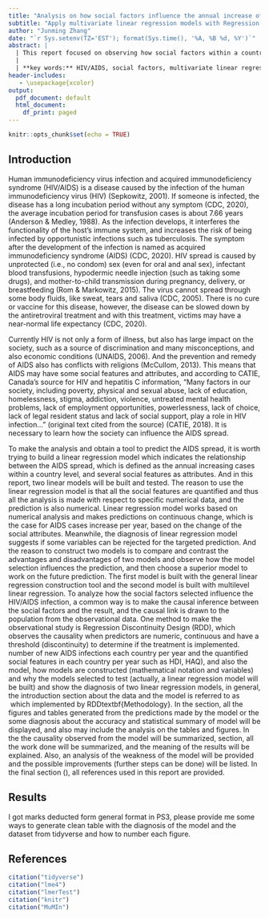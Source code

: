 ```yaml
---
title: "Analysis on how social factors influence the annual increase of HIV/AIDS infection within country level from observational data"
subtitle: "Apply multivariate linear regression models with Regression Discontinuity Design (RDD) to observe the causal effect of the social factors and test against models with a test set"
author: "Junming Zhang"
date: "`r Sys.setenv(TZ='EST'); format(Sys.time(), '%A, %B %d, %Y')`"
abstract: |
  | This report focused on observing how social factors within a country level affect the spread of HIV and AIDS by building multivariate linear regression models and compare the statistics summary and diagnosis of two models. It is found that it is not capable of concluding the social factors found have absolutely strong influence on the HIV/AIDS spread, however, some social factors have significant causality on the HIV/AIDS spread by testing the behavior of the linear regression model before and after the threshold, concluding from the RDD. And also, the multilevel model works better by comparing the diagnosis statistics of models. This is important because it shows for what social factors the government invest more in order to contain the AIDS infection, a disease cannot be cured currently, and also suggests what kind of regression model is preferable for the similar task (for instance, make policies based on observing what social factors matter in country/region/territory level).
  |
  | **key words:** HIV/AIDS, social factors, multivariate linear regression, regression discontinuity design (RDD), observational study, causal inference
header-includes:
   - \usepackage{xcolor}
output:
  pdf_document: default
  html_document:
    df_print: paged
---
```


```r
knitr::opts_chunk$set(echo = TRUE)
```

## Introduction
Human immunodeficiency virus infection and acquired immunodeficiency syndrome (HIV/AIDS) is a disease caused by the infection of the human immunodeficiency virus (HIV) (Sepkowitz, 2001). If someone is infected, the disease has a long incubation period without any symptom (CDC, 2020), the average incubation period for transfusion cases is about 7.66 years (Anderson & Medley, 1988). As the infection develops, it interferes the functionality of the host's immune system, and increases the risk of being infected by opportunistic infections such as tuberculosis. The symptom after the development of the infection is named as acquired immunodeficiency syndrome (AIDS) (CDC, 2020). HIV spread is caused by unprotected (i.e., no condom) sex (even for oral and anal sex), infectant blood transfusions, hypodermic needle injection (such as taking some drugs), and mother-to-child transmission during pregnancy, delivery, or breastfeeding (Rom & Markowitz, 2015). The virus cannot spread through some body fluids, like sweat, tears and saliva (CDC, 2005). There is no cure or vaccine for this disease, however, the disease can be slowed down by the antiretroviral treatment and with this treatment, victims may have a near-normal life expectancy (CDC, 2020).

Currently HIV is not only a form of illness, but also has large impact on the society, such as a source of discrimination and many misconceptions, and also economic conditions (UNAIDS, 2006). And the prevention and remedy of AIDS also has conflicts with religions (McCullom, 2013). This means that AIDS may have some social features and attributes, and according to CATIE, Canada's source for HIV and hepatitis C information, "Many factors in our society, including poverty, physical and sexual abuse, lack of education, homelessness, stigma, addiction, violence, untreated mental health problems, lack of employment opportunities, powerlessness, lack of choice, lack of legal resident status and lack of social support, play a role in HIV infection..." (original text cited from the source) (CATIE, 2018). It is necessary to learn how the society can influence the AIDS spread.

To make the analysis and obtain a tool to predict the AIDS spread, it is worth trying to build a linear regression model which indicates the relationship between the AIDS spread, which is defined as the annual increasing cases within a country level, and several social features as attributes. And in this report, two linear models will be built and tested. The reason to use the linear regression model is that all the social features are quantified and thus all the analysis is made with respect to specific numerical data, and the prediction is also numerical. Linear regression model works based on numerical analysis and makes predictions on continuous change, which is the case for AIDS cases increase per year, based on the change of the social attributes. Meanwhile, the diagnosis of linear regression model suggests if some variables can be rejected for the targeted prediction. And the reason to construct two models is to compare and contrast the advantages and disadvantages of two models and observe how the model selection influences the prediction, and then choose a superior model to work on the future prediction. The first model is built with the general linear regression construction tool and the second model is built with multilevel linear regression. To analyze how the social factors selected influence the HIV/AIDS infection, a common way is to make the causal inference between the social factors and the result, and the causal link is drawn to the population from the observational data. One method to make the observational study is Regression Discontinuity Design (RDD), which observes the causality when predictors are numeric, continuous and have a threshold (discontinuity) to determine if the treatment is implemented. number of new AIDS infections each country per year and the quantified social features in each country per year such as HDI, HAQ), and also the model, how models are constructed (mathematical notation and variables) and why the models selected to test (actually, a linear regression model will be built) and show the diagnosis of two linear regression models, in general, the introduction section about the data and the model is referred to as \ which implemented by RDDtextbf{Methodology}. In the \textbf{Results} section, all the figures and tables generated from the predictions made by the model or the some diagnosis about the accuracy and statistical summary of model will be displayed, and also may include the analysis on the tables and figures. In the \textbf{Discussion}the causality observed from the model will be summarized,  section, all the work done will be summarized, and the meaning of the results will be explained. Also, an analysis of the weakness of the model will be provided and the possible improvements (further steps can be done) will be listed. In the final section (\textbf{References}), all references used in this report are provided.

## Results
I got marks deducted form general format in PS3, please provide me some ways to generate clean table with the diagnosis of the model and the dataset from tidyverse and how to number each figure.


## References
<!-- show citation -->
```r
citation("tidyverse")
citation("lme4")
citation("lmerTest")
citation("knitr")
citation("MuMIn")
```
<!-- up: background
mid: software
bottom: data
-->

\begin{enumerate}
  % software
  \item Wickham et al., (2019). Welcome to the tidyverse. Journal of Open Source Software,4(43), 1686, https://doi.org/10.21105/joss.01686 %tidyverse
  \item Kuznetsova A, Brockhoff PB, Christensen RHB (2017). "lmerTest Package: Tests
  in Linear Mixed Effects Models." Journal of Statistical Software,
  82(13), 1-26. doi: 10.18637/jss.v082.i13 (URL: https://doi.org/10.18637/jss.v082.i13). %lmerTest
  \item Douglas Bates, Martin Maechler, Ben Bolker, Steve Walker (2015). Fitting
  Linear Mixed-Effects Models Using lme4. Journal of Statistical Software,
  67(1), 1-48. doi:10.18637/jss.v067.i01. % lme4
  \item Yihui Xie (2020). knitr: A General-Purpose Package for Dynamic Report
  Generation in R. R package version 1.30.
  \item Yihui Xie (2015) Dynamic Documents with R and knitr. 2nd edition. Chapman
  and Hall/CRC. ISBN 978-1498716963
  \item Yihui Xie (2014) knitr: A Comprehensive Tool for Reproducible Research in
  R. In Victoria Stodden, Friedrich Leisch and Roger D. Peng, editors,
  Implementing Reproducible Computational Research. Chapman and Hall/CRC.
  ISBN 978-1466561595 <!-- knitr -->
  \item Kamil Bartoń (2020). MuMIn: Multi-Model Inference. R package version
  1.43.17. https://CRAN.R-project.org/package=MuMIn % MuMIn
  
  % background
  \item Sepkowitz, K. A. (2001, June 07). AIDS - The First 20 Years: NEJM. Retrieved         December 09, 2020, from https://www.nejm.org/doi/full/10.1056/NEJM200106073442306
  \item CDC. (2020, November 03). About HIV/AIDS. Retrieved December 09, 2020, from\\
https://www.cdc.gov/hiv/basics/whatishiv.html
  \item Anderson, R. M., Medley, G. F. (1988). Epidemiology of HIV infection and AIDS. Aids, 2. doi:10.1097/00002030-198800001-00009
  \item Rom, W. N., Markowitz, S. B. (2015). Environmental and Occupational Medicine.
  Philadelphia, US: Lippincott, Williams, Wilkins.
  
  \item CDC. (2005, February 4). HIV and Its Transmission. Retrieved December 09, 2020,
  from https://web.archive.org/web/20050204141148/http://www.cdc.gov/HIV/pubs/facts/transmission.htm
  \item U. (2006). 2006 report on the global AIDS epidemic. Geneva: UNAIDS.
  \item McCullom, R. (2013, February 26). An African Pope Won't Change the Vatican's Views
  on Condoms and AIDS. Retrieved December 09, 2020, from
  https://www.theatlantic.com/sexes/archive/2013/02/an-african-pope-wont-change-the-vaticans-views-on-condoms-and-aids/273535/
  \item CATIE. (2018). The Social Determinants of Health and Structural Interventions.
  Retrieved December 09, 2020, from https://www.catie.ca/en/hiv-canada/8/8-1
\end{enumerate}
